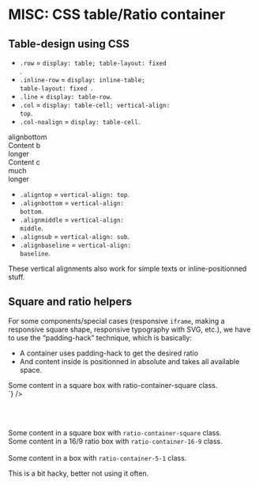 
<Meta title="CSS / Front-End helpers / MISC - CSS table - Ratio container" />

# MISC: CSS table/Ratio container

## Table-design using CSS


- <code>.row</code> = <code>display: table; table-layout: fixed </code>.
- <code>.inline-row</code> = <code>display: inline-table; table-layout: fixed </code>.
- <code>.line</code> = <code>display: table-row</code>.
- <code>.col</code> = <code>display: table-cell; vertical-align: top</code>.
- <code>.col-noalign</code> = <code>display: table-cell</code>.

<div class="row w100 mt2 mb2">
  <div class="col alignbottom w30 bg-pm-blue-light color-global-light">
    alignbottom
  </div>
  <div class="col w5"></div>
  <div class="col w30 bg-pm-blue-light color-global-light">
    Content b<br />
    longer
  </div>
  <div class="col w5"></div>
  <div class="col w30 bg-pm-blue-light color-global-light">
    Content c<br />
    much<br />
    longer
  </div>
</div>

- <code>.aligntop</code> = <code>vertical-align: top</code>.
- <code>.alignbottom</code> = <code>vertical-align: bottom</code>.
- <code>.alignmiddle</code> = <code>vertical-align: middle</code>.
- <code>.alignsub</code> = <code>vertical-align: sub</code>.
- <code>.alignbaseline</code> = <code>vertical-align: baseline</code>.

These vertical alignments also work for simple texts or inline-positionned stuff.

## Square and ratio helpers

For some components/special cases (responsive <code>iframe</code>, making a responsive square shape, responsive typography with SVG, etc.), we have to use the “padding-hack” technique, which is basically:

<div class="flex flex-spacebetween mb2 onmobile-flex-column">
  <div class="w49 flex-self-vcenter">
    <ul>
		<li>A container uses padding-hack to get the desired ratio</li>
		<li>And content inside is positionned in absolute and takes all available space.</li>
	  </ul>
  </div>
  <div class="w49">
<Source
  language='html'
  dark
  format
  code={`
<div class="ratio-container-square">
  <div class="inner-ratio-container p1">
    Some content in a square box 
    with ratio-container-square class.
  </div>
</div>
`}
/>
  </div>
</div>

<br /><br />

<div class="flex flex-spacebetween flex-items-center mb2">
  <div class="bordered-container w30">
    <div class="ratio-container-square">
      <div class="inner-ratio-container p1">
        Some content in a square box with <code>ratio-container-square</code> class.
      </div>
    </div>
  </div>

  <div class="bordered-container w30">
    <div class="ratio-container-16-9">
      <div class="inner-ratio-container p1">
        Some content in a 16/9 ratio box with <code>ratio-container-16-9</code> class.
      </div>
    </div>
  </div>
</div>

<br />

<div class="bordered-container">
  <div class="ratio-container-5-1">
    <div class="inner-ratio-container p1">
      Some content in a box with <code>ratio-container-5-1</code> class.
    </div>
  </div>
</div>

This is a bit hacky, better not using it often.